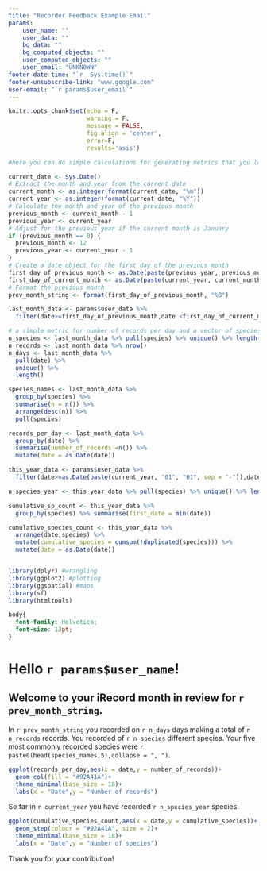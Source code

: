 ```yaml
---
title: "Recorder Feedback Example Email"
params:
    user_name: ""
    user_data: ""
    bg_data: ""
    bg_computed_objects: ""
    user_computed_objects: ""
    user_email: "UNKNOWN"
footer-date-time: "`r  Sys.time()`"
footer-unsubscribe-link: "www.google.com"
user-email: "`r params$user_email`"
---
```


```r
knitr::opts_chunk$set(echo = F,
                      warning = F,
                      message = FALSE, 
                      fig.align = 'center',
                      error=F,
                      results='asis')
```


```r
#here you can do simple calculations for generating metrics that you later include in the text of the email. However if you wish to do more complex calculations it is recommended that these are done via prior # Get current date

current_date <- Sys.Date()
# Extract the month and year from the current date
current_month <- as.integer(format(current_date, "%m"))
current_year <- as.integer(format(current_date, "%Y"))
# Calculate the month and year of the previous month
previous_month <- current_month - 1
previous_year <- current_year
# Adjust for the previous year if the current month is January
if (previous_month == 0) {
  previous_month <- 12
  previous_year <- current_year - 1
}
# Create a date object for the first day of the previous month
first_day_of_previous_month <- as.Date(paste(previous_year, previous_month, "01", sep = "-"))
first_day_of_current_month <- as.Date(paste(current_year, current_month, "01", sep = "-"))
# Format the previous month
prev_month_string <- format(first_day_of_previous_month, "%B")

last_month_data <- params$user_data %>% 
  filter(date>=first_day_of_previous_month,date <first_day_of_current_month)

# a simple metric for number of records per day and a vector of species names
n_species <- last_month_data %>% pull(species) %>% unique() %>% length()
n_records <- last_month_data %>% nrow()
n_days <- last_month_data %>% 
  pull(date) %>% 
  unique() %>% 
  length()

species_names <- last_month_data %>% 
  group_by(species) %>% 
  summarise(n = n()) %>% 
  arrange(desc(n)) %>%
  pull(species)

records_per_day <- last_month_data %>% 
  group_by(date) %>% 
  summarise(number_of_records =n()) %>%
  mutate(date = as.Date(date))

this_year_data <- params$user_data %>% 
  filter(date>=as.Date(paste(current_year, "01", "01", sep = "-")),date<first_day_of_current_month)

n_species_year <- this_year_data %>% pull(species) %>% unique() %>% length()

sumulative_sp_count <- this_year_data %>% 
  group_by(species) %>% summarise(first_date = min(date))

cumulative_species_count <- this_year_data %>%
  arrange(date,species) %>%
  mutate(cumulative_species = cumsum(!duplicated(species))) %>%
  mutate(date = as.Date(date))



```

```r
library(dplyr) #wrangling
library(ggplot2) #plotting
library(ggspatial) #maps
library(sf)
library(htmltools)
```

```css
body{
  font-family: Helvetica;
  font-size: 13pt;
}

```

# Hello `r params$user_name`!

## Welcome to your iRecord month in review for `r prev_month_string`.

In `r prev_month_string` you recorded on `r n_days` days making a total of `r n_records` records. You recorded of `r n_species` different species. Your five most commonly recorded species were `r paste0(head(species_names,5),collapse = ", ")`.

```r
ggplot(records_per_day,aes(x = date,y = number_of_records))+
  geom_col(fill = "#92A41A")+
  theme_minimal(base_size = 18)+
  labs(x = "Date",y = "Number of records")
```

So far in `r current_year` you have recorded `r n_species_year` species.

```r
ggplot(cumulative_species_count,aes(x = date,y = cumulative_species))+
  geom_step(colour = "#92A41A", size = 2)+
  theme_minimal(base_size = 18)+
  labs(x = "Date",y = "Number of species")
```

Thank you for your contribution!
